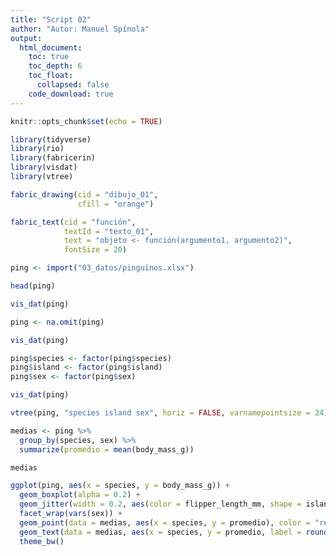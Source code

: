 ```yaml
---
title: "Script 02"
author: "Autor: Manuel Spínola"
output:
  html_document:
    toc: true
    toc_depth: 6
    toc_float:
      collapsed: false
    code_download: true
---
```


```r
knitr::opts_chunk$set(echo = TRUE)
```

```r
library(tidyverse)
library(rio)
library(fabricerin)
library(visdat)
library(vtree)
```

```r
fabric_drawing(cid = "dibujo_01",
               cfill = "orange")
```

```r
fabric_text(cid = "función",
            textId = "texto_01",
            text = "objeto <- función(argumento1, argumento2)",
            fontSize = 20)
```

```r
ping <- import("03_datos/pinguinos.xlsx")
```

```r
head(ping)
```

```r
vis_dat(ping)
```

```r
ping <- na.omit(ping)
```

```r
vis_dat(ping)
```

```r
ping$species <- factor(ping$species)
ping$island <- factor(ping$island)
ping$sex <- factor(ping$sex)
```

```r
vis_dat(ping)
```

```r
vtree(ping, "species island sex", horiz = FALSE, varnamepointsize = 24)
```

```r
medias <- ping %>%
  group_by(species, sex) %>%
  summarize(promedio = mean(body_mass_g))
```

```r
medias
```

```r
ggplot(ping, aes(x = species, y = body_mass_g)) +
  geom_boxplot(alpha = 0.2) +
  geom_jitter(width = 0.2, aes(color = flipper_length_mm, shape = island, size = bill_length_mm)) +
  facet_wrap(vars(sex)) +
  geom_point(data = medias, aes(x = species, y = promedio), color = "red") +
  geom_text(data = medias, aes(x = species, y = promedio, label = round(promedio, 0)), hjust = -0.01) +
  theme_bw()
```
